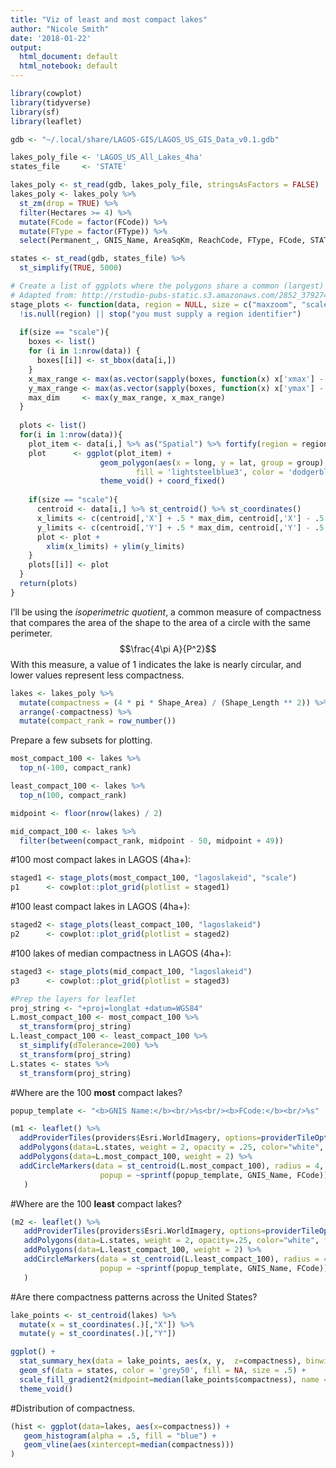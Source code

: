 ```yaml
---
title: "Viz of least and most compact lakes"
author: "Nicole Smith"
date: '2018-01-22'
output:
  html_document: default
  html_notebook: default
---
```

```r
library(cowplot)
library(tidyverse)
library(sf)
library(leaflet)

gdb <- "~/.local/share/LAGOS-GIS/LAGOS_US_GIS_Data_v0.1.gdb"

lakes_poly_file <- 'LAGOS_US_All_Lakes_4ha'
states_file     <- 'STATE'

lakes_poly <- st_read(gdb, lakes_poly_file, stringsAsFactors = FALSE)
lakes_poly <- lakes_poly %>%
  st_zm(drop = TRUE) %>%
  filter(Hectares >= 4) %>%
  mutate(FCode = factor(FCode)) %>%
  mutate(FType = factor(FType)) %>%
  select(Permanent_, GNIS_Name, AreaSqKm, ReachCode, FType, FCode, STATE, lagoslakeid, Shape_Area, Shape_Length)

states <- st_read(gdb, states_file) %>%
  st_simplify(TRUE, 5000)
```

```r
# Create a list of ggplots where the polygons share a common (largest) bbox size
# Adapted from: http://rstudio-pubs-static.s3.amazonaws.com/2852_379274d7c5734f979e106dcf019ec46c.html
stage_plots <- function(data, region = NULL, size = c("maxzoom", "scale")) {
  !is.null(region) || stop("you must supply a region identifier")
  
  if(size == "scale"){
    boxes <- list()
    for (i in 1:nrow(data)) {
      boxes[[i]] <- st_bbox(data[i,])
    }
    x_max_range <- max(as.vector(sapply(boxes, function(x) x['xmax'] - x['xmin'])))
    y_max_range <- max(as.vector(sapply(boxes, function(x) x['ymax'] - x['ymin'])))
    max_dim     <- max(y_max_range, x_max_range)
  }
  
  plots <- list()
  for(i in 1:nrow(data)){
    plot_item <- data[i,] %>% as("Spatial") %>% fortify(region = region)
    plot      <- ggplot(plot_item) + 
                    geom_polygon(aes(x = long, y = lat, group = group), 
                            fill = 'lightsteelblue3', color = 'dodgerblue4') +
                    theme_void() + coord_fixed()
    
    if(size == "scale"){
      centroid <- data[i,] %>% st_centroid() %>% st_coordinates()
      x_limits <- c(centroid[,'X'] + .5 * max_dim, centroid[,'X'] - .5 * max_dim)
      y_limits <- c(centroid[,'Y'] + .5 * max_dim, centroid[,'Y'] - .5 * max_dim)
      plot <- plot +
        xlim(x_limits) + ylim(y_limits)
    }
    plots[[i]] <- plot
  }
  return(plots)
}
```

I'll be using the *isoperimetric quotient*, a common measure of compactness that compares the area of the shape to the area of a circle with the same perimeter. $$\frac{4\pi A}{P^2}$$With this measure, a value of 1 indicates the lake is nearly circular, and lower values represent less compactness.
```r
lakes <- lakes_poly %>%
  mutate(compactness = (4 * pi * Shape_Area) / (Shape_Length ** 2)) %>%
  arrange(-compactness) %>%
  mutate(compact_rank = row_number())
```

Prepare a few subsets for plotting.
```r
most_compact_100 <- lakes %>%
  top_n(-100, compact_rank)

least_compact_100 <- lakes %>%
  top_n(100, compact_rank)

midpoint <- floor(nrow(lakes) / 2)

mid_compact_100 <- lakes %>%
  filter(between(compact_rank, midpoint - 50, midpoint + 49))
```

#100 most compact lakes in LAGOS (4ha+):
```r
staged1 <- stage_plots(most_compact_100, "lagoslakeid", "scale")
p1      <- cowplot::plot_grid(plotlist = staged1)
```

#100 least compact lakes in LAGOS (4ha+):
```r
staged2 <- stage_plots(least_compact_100, "lagoslakeid")
p2      <- cowplot::plot_grid(plotlist = staged2)
```

#100 lakes of median compactness in LAGOS (4ha+):
```r
staged3 <- stage_plots(mid_compact_100, "lagoslakeid")
p3      <- cowplot::plot_grid(plotlist = staged3)
```

```r
#Prep the layers for leaflet
proj_string <- "+proj=longlat +datum=WGS84"
L.most_compact_100 <- most_compact_100 %>%
  st_transform(proj_string)
L.least_compact_100 <- least_compact_100 %>%
  st_simplify(dTolerance=200) %>%
  st_transform(proj_string)
L.states <- states %>%
  st_transform(proj_string)
```

#Where are the 100 **most** compact lakes?
```r
popup_template <- "<b>GNIS Name:</b><br/>%s<br/><b>FCode:</b><br/>%s"

(m1 <- leaflet() %>%
  addProviderTiles(providers$Esri.WorldImagery, options=providerTileOptions(opacity=.75)) %>%
  addPolygons(data=L.states, weight = 2, opacity = .25, color="white", fill=NULL) %>%
  addPolygons(data=L.most_compact_100, weight = 2) %>%
  addCircleMarkers(data = st_centroid(L.most_compact_100), radius = 4, fillOpacity = 1, stroke = FALSE,
                    popup = ~sprintf(popup_template, GNIS_Name, FCode))
   )
```

#Where are the 100 **least** compact lakes?
```r
(m2 <- leaflet() %>%
   addProviderTiles(providers$Esri.WorldImagery, options=providerTileOptions(opacity=.75)) %>%
   addPolygons(data=L.states, weight = 2, opacity=.25, color="white", fill=NULL) %>%
   addPolygons(data=L.least_compact_100, weight = 2) %>%
   addCircleMarkers(data = st_centroid(L.least_compact_100), radius = 4, fillOpacity = 1, stroke = FALSE,
                    popup = ~sprintf(popup_template, GNIS_Name, FCode))
   )

```

#Are there compactness patterns across the United States?
```r
lake_points <- st_centroid(lakes) %>%
  mutate(x = st_coordinates(.)[,"X"]) %>%
  mutate(y = st_coordinates(.)[,"Y"])

ggplot() +
  stat_summary_hex(data = lake_points, aes(x, y,  z=compactness), binwidth = c(50000, 50000)) +
  geom_sf(data = states, color = 'grey50', fill = NA, size = .5) +
  scale_fill_gradient2(midpoint=median(lake_points$compactness), name = "compactness") +
  theme_void()

```

#Distribution of compactness.
```r
(hist <- ggplot(data=lakes, aes(x=compactness)) +
   geom_histogram(alpha = .5, fill = "blue") +
   geom_vline(aes(xintercept=median(compactness)))
)
```
